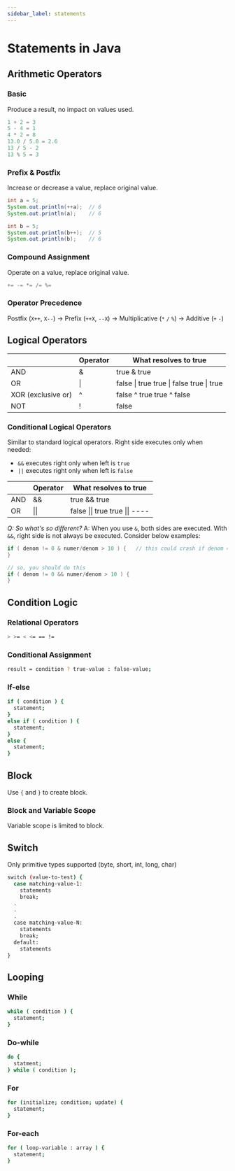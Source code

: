 ```yaml
---
sidebar_label: statements
---
```


# Statements in Java

## Arithmetic Operators

### Basic

Produce a result, no impact on values used.

```java
1 + 2 = 3
5 - 4 = 1
4 * 2 = 8
13.0 / 5.0 = 2.6
13 / 5 - 2
13 % 5 = 3
```

### Prefix & Postfix

Increase or decrease a value, replace original value.

```java
int a = 5;
System.out.println(++a);  // 6
System.out.println(a);    // 6

int b = 5;
System.out.println(b++);  // 5
System.out.println(b);    // 6
```

### Compound Assignment

Operate on a value, replace original value.

```java
+= -= *= /= %=
```

### Operator Precedence

Postfix (`X++`, `X--`) $\rightarrow$ Prefix (`++X`, `--X`) $\rightarrow$ Multiplicative (`*` `/` `%`) $\rightarrow$ Additive (`+` `-`)

## Logical Operators

|                    | Operator | What resolves to true                      |
|--------------------|----------|--------------------------------------------|
| AND                | &        | true & true                                |
| OR                 | \|       | false \| true  true \| false  true \| true |
| XOR (exclusive or) | ^        | false ^ true  true ^ false                 |
| NOT                | !        | false                                      |

### Conditional Logical Operators

Similar to standard logical operators. Right side executes only when needed:
- `&&` executes right only when left is `true`
- `||` executes right only when left is `false`

|     | Operator | What resolves to true           |
|-----|----------|---------------------------------|
| AND | &&       | true && true                    |
| OR  | \|\|     | false \|\| true  true \|\| ---- |

*Q: So what's so different?*
A: When you use `&`, both sides are executed. With `&&`, right side is not always be executed. Consider below examples:
```java
if ( denom != 0 & numer/denom > 10 ) {   // this could crash if denom == 0, cause divided by 0 is not allowed
}

// so, you should do this
if ( denom != 0 && numer/denom > 10 ) {
}
```

## Condition Logic

### Relational Operators

```bash
> >= < <= == !=
```

### Conditional Assignment

```bash
result = condition ? true-value : false-value;
```

### If-else

```bash
if ( condition ) {
  statement;
}
else if ( condition ) {
  statement;
}
else {
  statement;
}
```

## Block

Use `{` and `}` to create block.

### Block and Variable Scope

Variable scope is limited to block.

## Switch

Only primitive types supported (byte, short, int, long, char)

```bash
switch (value-to-test) {
  case matching-value-1:
    statements
    break;
  .
  .
  .
  case matching-value-N:
    statements
    break;
  default:
    statements
}
```

## Looping

### While

```bash
while ( condition ) {
  statement;
}
```

### Do-while

```bash
do {
  statment;
} while ( condition );
```

### For

```bash
for (initialize; condition; update) {
  statement;
}
```

### For-each

```bash
for ( loop-variable : array ) {
  statement;
}
```
